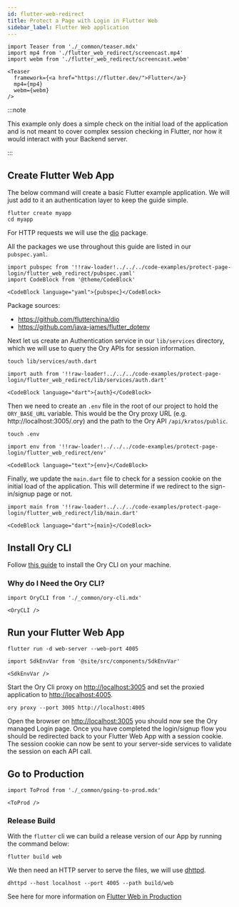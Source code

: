 ```yaml
---
id: flutter-web-redirect
title: Protect a Page with Login in Flutter Web
sidebar_label: Flutter Web application
---
```


```mdx-code-block
import Teaser from './_common/teaser.mdx'
import mp4 from './flutter_web_redirect/screencast.mp4'
import webm from './flutter_web_redirect/screencast.webm'

<Teaser
  framework={<a href="https://flutter.dev/">Flutter</a>}
  mp4={mp4}
  webm={webm}
/>
```

:::note

This example only does a simple check on the initial load of the application and
is not meant to cover complex session checking in Flutter, nor how it would
interact with your Backend server.

:::

## Create Flutter Web App

The below command will create a basic Flutter example application. We will just
add to it an authentication layer to keep the guide simple.

```shell-session
flutter create myapp
cd myapp
```

For HTTP requests we will use the [dio](https://github.com/flutterchina/dio)
package.

All the packages we use throughout this guide are listed in our `pubspec.yaml`.

```mdx-code-block title="pubspec.yaml"
import pubspec from '!!raw-loader!../../../code-examples/protect-page-login/flutter_web_redirect/pubspec.yaml'
import CodeBlock from '@theme/CodeBlock'

<CodeBlock language="yaml">{pubspec}</CodeBlock>
```

Package sources:

- https://github.com/flutterchina/dio
- https://github.com/java-james/flutter_dotenv

Next let us create an Authentication service in our `lib/services` directory,
which we will use to query the Ory APIs for session information.

```shell-session
touch lib/services/auth.dart
```

```mdx-code-block title="lib/services/auth.dart"
import auth from '!!raw-loader!../../../code-examples/protect-page-login/flutter_web_redirect/lib/services/auth.dart'

<CodeBlock language="dart">{auth}</CodeBlock>
```

Then we need to create an `.env` file in the root of our project to hold the
`ORY_BASE_URL` variable. This would be the Ory proxy URL (e.g.
http://localhost:3005/.ory) and the path to the Ory API `/api/kratos/public`.

```shell-session
touch .env
```

```mdx-code-block title=".env"
import env from '!!raw-loader!../../../code-examples/protect-page-login/flutter_web_redirect/env'

<CodeBlock language="text">{env}</CodeBlock>
```

Finally, we update the `main.dart` file to check for a session cookie on the
initial load of the application. This will determine if we redirect to the
sign-in/signup page or not.

```mdx-code-block title="lib/main.dart"
import main from '!!raw-loader!../../../code-examples/protect-page-login/flutter_web_redirect/lib/main.dart'

<CodeBlock language="dart">{main}</CodeBlock>
```

## Install Ory CLI

Follow [this guide](../ory-cli-install-use.mdx) to install the Ory CLI on your
machine.

### Why do I Need the Ory CLI?

```mdx-code-block
import OryCLI from './_common/ory-cli.mdx'

<OryCLI />
```

## Run your Flutter Web App

```shell-session
flutter run -d web-server --web-port 4005
```

```mdx-code-block
import SdkEnvVar from '@site/src/components/SdkEnvVar'

<SdkEnvVar />
```

Start the Ory Cli proxy on [http://localhost:3005](http://localhost:3005) and
set the proxied application to [http://localhost:4005](http://localhost:4005).

```shell-session
ory proxy --port 3005 http://localhost:4005
```

Open the browser on [http://localhost:3005](http://localhost:3005) you should
now see the Ory managed Login page. Once you have completed the login/signup
flow you should be redirected back to your Flutter Web App with a session
cookie. The session cookie can now be sent to your server-side services to
validate the session on each API call.

## Go to Production

```mdx-code-block
import ToProd from './_common/going-to-prod.mdx'

<ToProd />
```

### Release Build

With the `flutter` cli we can build a release version of our App by running the
command below:

```shell-session
flutter build web
```

We then need an HTTP server to serve the files, we will use
[dhttpd](https://pub.dev/packages/dhttpd).

```shell-session
dhttpd --host localhost --port 4005 --path build/web
```

See here for more information on
[Flutter Web in Production](https://docs.flutter.dev/deployment/web)
